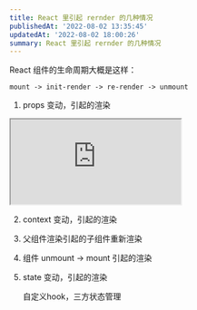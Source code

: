 ```yaml
---
title: React 里引起 rernder 的几种情况
publishedAt: '2022-08-02 13:35:45'
updatedAt: '2022-08-02 18:00:26'
summary: React 里引起 rernder 的几种情况
---
```


React 组件的生命周期大概是这样：

`mount -> init-render -> re-render -> unmount`

1. props 变动，引起的渲染

<iframe src="https://stackblitz.com/edit/rerender-in-react?devToolsHeight=33&embed=1&file=App.tsx"></iframe>

2. context 变动，引起的渲染

3. 父组件渲染引起的子组件重新渲染

4. 组件 unmount -> mount 引起的渲染

5. state 变动，引起的渲染

   自定义hook，三方状态管理
